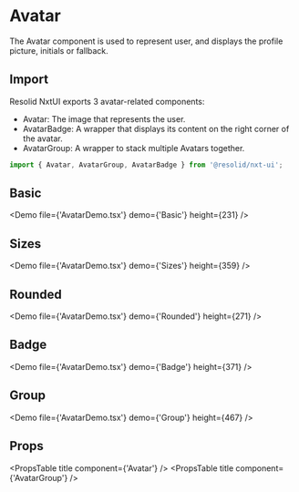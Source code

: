# Avatar

The Avatar component is used to represent user, and displays the profile picture, initials or fallback.

## Import

Resolid NxtUI exports 3 avatar-related components:

- Avatar: The image that represents the user.
- AvatarBadge: A wrapper that displays its content on the right corner of the avatar.
- AvatarGroup: A wrapper to stack multiple Avatars together.


```javascript
import { Avatar, AvatarGroup, AvatarBadge } from '@resolid/nxt-ui';
```

## Basic

<Demo file={'AvatarDemo.tsx'} demo={'Basic'} height={231} />

## Sizes

<Demo file={'AvatarDemo.tsx'} demo={'Sizes'} height={359} />

## Rounded

<Demo file={'AvatarDemo.tsx'} demo={'Rounded'} height={271} />

## Badge

<Demo file={'AvatarDemo.tsx'} demo={'Badge'} height={371} />

## Group

<Demo file={'AvatarDemo.tsx'} demo={'Group'} height={467} />

## Props

<PropsTable title component={'Avatar'} />
<PropsTable title component={'AvatarGroup'} />
